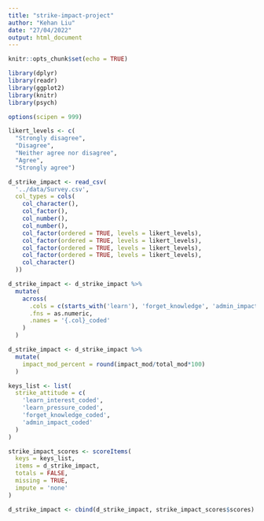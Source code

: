 ```yaml
---
title: "strike-impact-project"
author: "Kehan Liu"
date: "27/04/2022"
output: html_document
---
```


```r
knitr::opts_chunk$set(echo = TRUE)

library(dplyr)
library(readr)
library(ggplot2)
library(knitr)
library(psych)

options(scipen = 999)

likert_levels <- c(
  "Strongly disagree", 
  "Disagree", 
  "Neither agree nor disagree", 
  "Agree", 
  "Strongly agree") 

d_strike_impact <- read_csv(
  '../data/Survey.csv',
  col_types = cols(
    col_character(),
    col_factor(),
    col_number(),
    col_number(),
    col_factor(ordered = TRUE, levels = likert_levels),
    col_factor(ordered = TRUE, levels = likert_levels),
    col_factor(ordered = TRUE, levels = likert_levels),
    col_factor(ordered = TRUE, levels = likert_levels),
    col_character()
  ))

d_strike_impact <- d_strike_impact %>%
  mutate(
    across(
      .cols = c(starts_with('learn'), 'forget_knowledge', 'admin_impact'),
      .fns = as.numeric,
      .names = '{.col}_coded'
    )
  )

d_strike_impact <- d_strike_impact %>%
  mutate(
    impact_mod_percent = round(impact_mod/total_mod*100)
  )

keys_list <- list(
  strike_attitude = c(
    'learn_interest_coded',
    'learn_pressure_coded',
    'forget_knowledge_coded',
    'admin_impact_coded'
  )
)

strike_impact_scores <- scoreItems(
  keys = keys_list,
  items = d_strike_impact,
  totals = FALSE,
  missing = TRUE, 
  impute = 'none'
)

d_strike_impact <- cbind(d_strike_impact, strike_impact_scores$scores)

```




